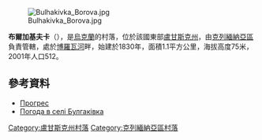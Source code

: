 [[Image:Bulhakivka_Borova.jpg|right]]

{{coord|49|11|6|N|38|33|0|E|scale:100000|display=title}}

'''布爾加基夫卡'''（{{lang-uk|Булгаківка}}），是[[烏克蘭|烏克蘭]]的村落，位於該國東部[[盧甘斯克州|盧甘斯克州]]，由[[克列緬納亞區|克列緬納亞區]]負責管轄，處於[[博羅瓦河|博羅瓦河]]畔，始建於1830年，面積1.1平方公里，海拔高度75米，2001年人口512。

==參考資料==
*[http://w1.c1.rada.gov.ua/pls/z7502/A005?rdat1=30.08.2013&rf7571=18081 Прогрес]{{dead link|date=2018年2月 |bot=InternetArchiveBot |fix-attempted=yes }}
* [http://weather.in.ua/ua/lyganskaja/2298 Погода в селі Булгаківка] {{Wayback|url=http://weather.in.ua/ua/lyganskaja/2298 |date=20200524191901 }}

{{DEFAULTSORT:Булгаківка}}
[[Category:盧甘斯克州村落|Category:盧甘斯克州村落]]
[[Category:克列緬納亞區村落|Category:克列緬納亞區村落]]


{{Luhansk-geo-stub}}